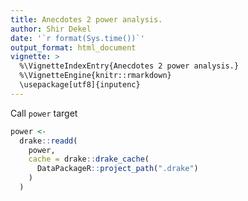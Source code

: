 ```yaml
---
title: Anecdotes 2 power analysis.
author: Shir Dekel
date: '`r format(Sys.time())`'
output_format: html_document
vignette: >
  %\VignetteIndexEntry{Anecdotes 2 power analysis.}
  %\VignetteEngine{knitr::rmarkdown}
  \usepackage[utf8]{inputenc}
---
```


Call `power` target

```r
power <-
  drake::readd(
    power,
    cache = drake::drake_cache(
      DataPackageR::project_path(".drake")
    )
  )
```


